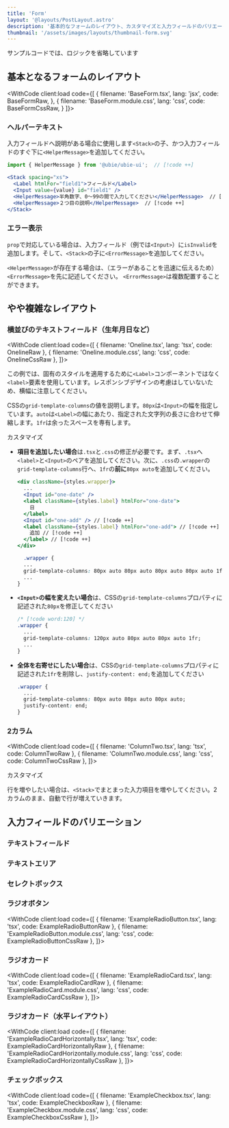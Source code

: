 ```yaml
---
title: 'Form'
layout: '@layouts/PostLayout.astro'
description: '基本的なフォームのレイアウト、カスタマイズと入力フィールドのバリエーションを紹介します'
thumbnail: '/assets/images/layouts/thumbnail-form.svg'
---
```



<Callout>
  サンプルコードでは、ロジックを省略しています
</Callout>

## 基本となるフォームのレイアウト


<WithCode client:load code={[
  {
    filename: 'BaseForm.tsx',
    lang: 'jsx',
    code: BaseFormRaw,
  },
  {
    filename: 'BaseForm.module.css',
    lang: 'css',
    code: BaseFormCssRaw,
  }
]}>
  <BaseForm />
</WithCode>

### ヘルパーテキスト

入力フィールドへ説明がある場合に使用します`<Stack>`の子、かつ入力フィールドのすぐ下に`<HelperMessage>`を追加してください。


```jsx
import { HelperMessage } from '@ubie/ubie-ui';  // [!code ++]

<Stack spacing="xs">
  <Label htmlFor="field1">フィールド</Label>
  <Input value={value} id="field1" />
  <HelperMessage>半角数字、0〜99の間で入力してください</HelperMessage>  // [!code ++]
  <HelperMessage>２つ目の説明</HelperMessage>  // [!code ++]
</Stack>
```

### エラー表示

`prop`で対応している場合は、入力フィールド（例では`<Input>`）に`isInvalid`を追加します。そして、`<Stack>`の子に`<ErrorMessage>`を追加してください。


<WithCode client:load code={ErrorRaw}>
  <Error />
</WithCode>


`<HelperMessage>`が存在する場合は、（エラーがあることを迅速に伝えるため）`<ErrorMessage>`を先に記述してください。 `<ErrorMessage>`は複数配置することができます。

## やや複雑なレイアウト

### 横並びのテキストフィールド（生年月日など）


<WithCode client:load code={[
  { filename: 'Oneline.tsx', lang: 'tsx', code: OnelineRaw },
  { filename: 'Oneline.module.css', lang: 'css', code: OnelineCssRaw },
]}>
  <Oneline />
</WithCode>

この例では、固有のスタイルを適用するために`<Label>`コンポーネントではなく`<label>`要素を使用しています。レスポンシブデザインの考慮はしていないため、横幅に注意してください。

CSSの`grid-template-columns`の値を説明します。`80px`は`<Input>`の幅を指定しています。`auto`は`<Label>`の幅にあたり、指定された文字列の長さに合わせて伸縮します。`1fr`は余ったスペースを専有します。

<p class="tag">カスタマイズ</p>

- **項目を追加したい場合**は`.tsx`と`.css`の修正が必要です。まず、`.tsx`へ`<label>`と`<Input>`のペアを追加してください。次に、`.css`の`.wrapper`の`grid-template-columns`行へ、`1fr`の**前に**`80px auto`を追加してください。
  ```jsx
  <div className={styles.wrapper}>
    ...
    <Input id="one-date" />
    <label className={styles.label} htmlFor="one-date">
      日
    </label>
    <Input id="one-add" /> // [!code ++]
    <label className={styles.label} htmlFor="one-add"> // [!code ++]
      追加 // [!code ++]
    </label> // [!code ++]
  </div>
  ```
  ```css
    .wrapper {
    ...
    grid-template-columns: 80px auto 80px auto 80px auto 80px auto 1fr;
    ...
  }
  ```
- **`<Input>`の幅を変えたい場合**は、CSSの`grid-template-columns`プロパティに記述された`80px`を修正してください
  ```css
  /* [!code word:120] */
  .wrapper {
    ...
    grid-template-columns: 120px auto 80px auto 80px auto 1fr;
    ...
  }
  ```
- **全体を右寄せにしたい場合**は、CSSの`grid-template-columns`プロパティに記述された`1fr`を削除し、`justify-content: end;`を追加してください
  ```css
  .wrapper {
    ...
    grid-template-columns: 80px auto 80px auto 80px auto;
    justify-content: end;
  }
  ```

### 2カラム


<WithCode client:load code={[
  { filename: 'ColumnTwo.tsx', lang: 'tsx', code: ColumnTwoRaw },
  { filename: 'ColumnTwo.module.css', lang: 'css', code: ColumnTwoCssRaw },
]}>
  <ColumnTwo />
</WithCode>

<p class="tag">カスタマイズ</p>

行を増やしたい場合は、`<Stack>`でまとまった入力項目を増やしてください。2カラムのまま、自動で行が増えていきます。



## 入力フィールドのバリエーション

### テキストフィールド


<WithCode client:load code={ExampleTextFieldRaw}>
  <ExampleTextField />
</WithCode>

### テキストエリア


<WithCode client:load code={ExampleTextAreaRaw}>
  <ExampleTextArea />
</WithCode>

### セレクトボックス


<WithCode client:load code={ExampleSelectRaw}>
  <ExampleSelect />
</WithCode>


### ラジオボタン


<WithCode client:load code={[
  { filename: 'ExampleRadioButton.tsx', lang: 'tsx', code: ExampleRadioButtonRaw },
  { filename: 'ExampleRadioButton.module.css', lang: 'css', code: ExampleRadioButtonCssRaw },
]}>
  <ExampleRadioButton />
</WithCode>


### ラジオカード


<WithCode client:load code={[
  { filename: 'ExampleRadioCard.tsx', lang: 'tsx', code: ExampleRadioCardRaw },
  { filename: 'ExampleRadioCard.module.css', lang: 'css', code: ExampleRadioCardCssRaw },
]}>
  <ExampleRadioCard />
</WithCode>

### ラジオカード（水平レイアウト）


<WithCode client:load code={[
  { filename: 'ExampleRadioCardHorizontally.tsx', lang: 'tsx', code: ExampleRadioCardHorizontallyRaw },
  { filename: 'ExampleRadioCardHorizontally.module.css', lang: 'css', code: ExampleRadioCardHorizontallyCssRaw },
]}>
  <ExampleRadioCardHorizontally />
</WithCode>


### チェックボックス


<WithCode client:load code={[
  { filename: 'ExampleCheckbox.tsx', lang: 'tsx', code: ExampleCheckboxRaw },
  { filename: 'ExampleCheckbox.module.css', lang: 'css', code: ExampleCheckboxCssRaw },
]}>
  <ExampleCheckbox />
</WithCode>
